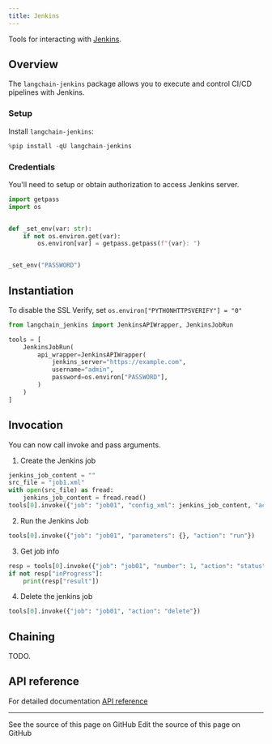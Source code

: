 ```yaml
---
title: Jenkins
---
```


Tools for interacting with [Jenkins](https://www.jenkins.io/).

## Overview

The `langchain-jenkins` package allows you to execute and control CI/CD pipelines with
Jenkins.

### Setup

Install `langchain-jenkins`:

```python
%pip install -qU langchain-jenkins
```

### Credentials

You'll need to setup or obtain authorization to access Jenkins server.

```python
import getpass
import os


def _set_env(var: str):
    if not os.environ.get(var):
        os.environ[var] = getpass.getpass(f"{var}: ")


_set_env("PASSWORD")
```

## Instantiation

To disable the SSL Verify, set `os.environ["PYTHONHTTPSVERIFY"] = "0"`

```python
from langchain_jenkins import JenkinsAPIWrapper, JenkinsJobRun

tools = [
    JenkinsJobRun(
        api_wrapper=JenkinsAPIWrapper(
            jenkins_server="https://example.com",
            username="admin",
            password=os.environ["PASSWORD"],
        )
    )
]
```

## Invocation

You can now call invoke and pass arguments.

1. Create the Jenkins job

```python
jenkins_job_content = ""
src_file = "job1.xml"
with open(src_file) as fread:
    jenkins_job_content = fread.read()
tools[0].invoke({"job": "job01", "config_xml": jenkins_job_content, "action": "create"})
```

2. Run the Jenkins Job

```python
tools[0].invoke({"job": "job01", "parameters": {}, "action": "run"})
```

3. Get job info

```python
resp = tools[0].invoke({"job": "job01", "number": 1, "action": "status"})
if not resp["inProgress"]:
    print(resp["result"])
```

4. Delete the jenkins job

```python
tools[0].invoke({"job": "job01", "action": "delete"})
```

## Chaining

TODO.

## API reference

For detailed documentation [API reference](https://python.langchain.com/docs/integrations/tools/jenkins/)

---

<CardGroup cols={2}>
  <Card title="View Source" icon="eye" href="https://github.com/langchain-ai/docs/blob/main/src/oss/python/integrations/tools/jenkins.mdx">
    See the source of this page on GitHub
  </Card>
  <Card title="Edit Source" icon="pen-to-square" href="https://github.com/langchain-ai/docs/edit/main/src/oss/python/integrations/tools/jenkins.mdx">
    Edit the source of this page on GitHub
  </Card>
</CardGroup>
